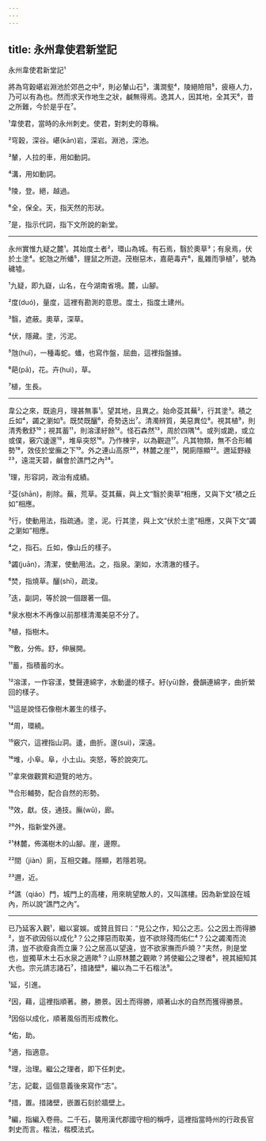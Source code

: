 ```yaml
---
---
---
```

title: 永州韋使君新堂記
---




永州韋使君新堂記¹

將為穹穀嵁岩淵池於郊邑之中²，則必輦山石³，溝澗壑⁴，陵絕險阻⁵，疲極人力，乃可以有為也。然而求天作地生之狀，鹹無得焉。逸其人，因其地，全其天⁶，昔之所難，今於是乎在⁷。

¹韋使君，當時的永州刺史。使君，對刺史的尊稱。

²穹穀，深谷。嵁(kān)岩，深岩。淵池，深池。

³輦，人拉的車，用如動詞。

⁴溝，用如動詞。

⁵陵，登。絕，越過。

⁶全，保全。天，指天然的形狀。

⁷是，指示代詞，指下文所說的新堂。



--------------------

永州實惟九疑之麓¹。其始度土者²，環山為城。有石焉，翳於奧草³；有泉焉，伏於土塗⁴。蛇虺之所蟠⁵，貍鼠之所遊。茂樹惡木，嘉葩毒卉⁶，亂雜而爭植⁷，號為穢墟。

¹九疑，即九嶷，山名，在今湖南省境。麓，山腳。

²度(duó)，量度，這裡有勘測的意思。度土，指度土建州。

³翳，遮蔽。奧草，深草。

⁴伏，隱藏。塗，污泥。

⁵虺(huǐ)，一種毒蛇。蟠，也寫作盤，屈曲，這裡指盤據。

⁶葩(pā)，花。卉(huì)，草。

⁷植，生長。



--------------------

韋公之來，既逾月，理甚無事¹。望其地，且異之。始命芟其蕪²，行其塗³。積之丘如⁴，蠲之瀏如⁵。既焚既釃⁶，奇勢迭出⁷。清濁辨質，美惡異位⁸。視其植⁹，則清秀敷舒¹⁰；視其蓄¹¹，則溶漾紆餘¹²。怪石森然¹³，周於四隅¹⁴。或列或跪，或立或僕，竅穴逶邃¹⁵，堆阜突怒¹⁶。乃作棟宇，以為觀遊¹⁷。凡其物類，無不合形輔勢¹⁸，效伎於堂廡之下¹⁹。外之連山高原²⁰，林麓之崖²¹，閑廁隱顯²²。邇延野綠²³，遠混天碧，鹹會於譙門之內²⁴。

¹理，形容詞，政治有成績。

²芟(shān)，削除。蕪，荒草。芟其蕪，與上文“翳於奧草”相應，又與下文“積之丘如”相應。

³行，使動用法，指疏通。塗，泥。行其塗，與上文“伏於土塗”相應，又與下文“蠲之瀏如”相應。

⁴之，指石。丘如，像山丘的樣子。

⁵蠲(juān)，清潔，使動用法。之，指泉。瀏如，水清澈的樣子。

⁶焚，指燒草。釃(shī)，疏浚。

⁷迭，副詞，等於說一個跟著一個。

⁸泉水樹木不再像以前那樣清濁美惡不分了。

⁹植，指樹木。

¹⁰敷，分佈。舒，伸展開。

¹¹蓄，指積蓄的水。

¹²溶漾，一作容漾，雙聲連綿字，水動盪的樣子。紆(yū)餘，疊韻連綿字，曲折縈回的樣子。

¹³這是說怪石像樹木叢生的樣子。

¹⁴周，環繞。

¹⁵竅穴，這裡指山洞。逶，曲折。邃(suì)，深遠。

¹⁶堆，小阜。阜，小土山。突怒，等於說突兀。

¹⁷拿來做觀賞和遊覽的地方。

¹⁸合形輔勢，配合自然的形勢。

¹⁹效，獻。伎，通技。廡(wǔ)，廊。

²⁰外，指新堂外邊。

²¹林麓，佈滿樹木的山腳。崖，邊際。

²²間（jiàn）廁，互相交雜。隱顯，若隱若現。

²³邇，近。

²⁴譙（qiáo）門，城門上的高樓，用來眺望敵人的，又叫譙樓。因為新堂設在城內，所以說“譙門之內”。



--------------------

已乃延客入觀¹，繼以宴娛。或贊且賀曰：“見公之作，知公之志。公之因土而得勝²，豈不欲因俗以成化³？公之擇惡而取美，豈不欲除殘而佑仁⁴？公之蠲濁而流清，豈不欲廢貪而立廉？公之居高以望遠，豈不欲家撫而戶曉？”夫然，則是堂也，豈獨草木土石水泉之適歟⁵？山原林麓之觀歟？將使繼公之理者⁶，視其細知其大也。宗元請志諸石⁷，措諸壁⁸，編以為二千石楷法⁹。

¹延，引進。

²因，藉，這裡指順著。勝，勝景。因土而得勝，順著山水的自然而獲得勝景。

³因俗以成化，順著風俗而形成教化。

⁴佑，助。

⁵適，指適意。

⁶理，治理。繼公之理者，即下任刺史。

⁷志，記載，這個意義後來寫作“志”。

⁸措，置。措諸壁，嵌置石刻於牆壁上。

⁹編，指編入卷冊。二千石，襲用漢代郡國守相的稱呼，這裡指當時州的行政長官刺史而言。楷法，楷模法式。